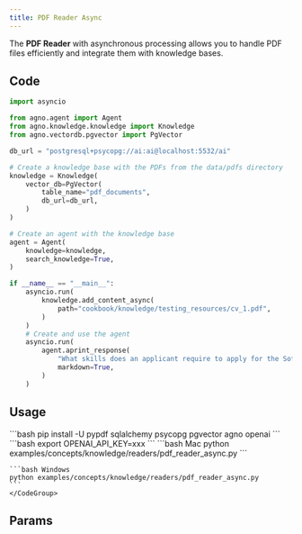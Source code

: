```yaml
---
title: PDF Reader Async
---
```


The **PDF Reader** with asynchronous processing allows you to handle PDF files efficiently and integrate them with knowledge bases.

## Code

```python examples/concepts/knowledge/readers/pdf_reader_async.py
import asyncio

from agno.agent import Agent
from agno.knowledge.knowledge import Knowledge
from agno.vectordb.pgvector import PgVector

db_url = "postgresql+psycopg://ai:ai@localhost:5532/ai"

# Create a knowledge base with the PDFs from the data/pdfs directory
knowledge = Knowledge(
    vector_db=PgVector(
        table_name="pdf_documents",
        db_url=db_url,
    )
)

# Create an agent with the knowledge base
agent = Agent(
    knowledge=knowledge,
    search_knowledge=True,
)

if __name__ == "__main__":
    asyncio.run(
        knowledge.add_content_async(
            path="cookbook/knowledge/testing_resources/cv_1.pdf",
        )
    )
    # Create and use the agent
    asyncio.run(
        agent.aprint_response(
            "What skills does an applicant require to apply for the Software Engineer position?",
            markdown=True,
        )
    )
```

## Usage

<Steps>
  <Snippet file="create-venv-step.mdx" />

  <Step title="Install libraries">
    ```bash
    pip install -U pypdf sqlalchemy psycopg pgvector agno openai  
    ```
  </Step>

  <Step title="Set environment variables">
    ```bash
    export OPENAI_API_KEY=xxx
    ```
  </Step>

  <Snippet file="run-pgvector-step.mdx" />

  <Step title="Run Agent">
    <CodeGroup>
    ```bash Mac
    python examples/concepts/knowledge/readers/pdf_reader_async.py
    ```

    ```bash Windows
    python examples/concepts/knowledge/readers/pdf_reader_async.py
    ```
    </CodeGroup>
  </Step>
</Steps>

## Params

<Snippet file="pdf-reader-reference.mdx" />